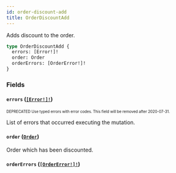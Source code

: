 ```yaml
---
id: order-discount-add
title: OrderDiscountAdd
---
```


Adds discount to the order.

```graphql
type OrderDiscountAdd {
  errors: [Error!]!
  order: Order
  orderErrors: [OrderError!]!
}
```

### Fields

#### `errors` ([`[Error!]!`](/developer/api-reference/objects/error.mdx))

<sub><sup><span className="deprecatedTag">DEPRECATED</span> Use typed errors with error codes. This field will be removed after 2020-07-31.</sup></sub>

List of errors that occurred executing the mutation.

#### `order` ([`Order`](/developer/api-reference/objects/order.mdx))

Order which has been discounted.

#### `orderErrors` ([`[OrderError!]!`](/developer/api-reference/objects/order-error.mdx))
